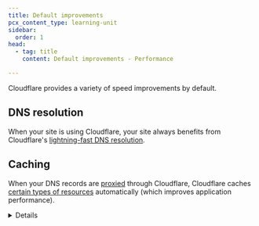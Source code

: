 ```yaml
---
title: Default improvements
pcx_content_type: learning-unit
sidebar:
  order: 1
head:
  - tag: title
    content: Default improvements - Performance

---
```



Cloudflare provides a variety of speed improvements by default.

## DNS resolution

When your site is using Cloudflare, your site always benefits from Cloudflare's [lightning-fast DNS resolution](https://blog.cloudflare.com/tag/network-performance-update/).

## Caching

When your DNS records are [proxied](/dns/manage-dns-records/reference/proxied-dns-records/) through Cloudflare, Cloudflare caches [certain types of resources](/cache/concepts/default-cache-behavior/#default-cached-file-extensions) automatically (which improves application performance).


<Details header="How does caching improve performance?">

Caching is the process of storing copies of files in a cache, or temporary storage location, so that they can be accessed more quickly.

When Cloudflare stores content in its cache, the request never needs to go to your application or origin server, which reduces the number of requests and gets content to the user more quickly.

<Render file="cache-basic-diagram" /> <br/>

For more details, refer to the [Cloudflare Learning Center](https://www.cloudflare.com/learning/cdn/what-is-caching/).


</Details>
